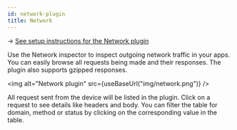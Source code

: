 ```yaml
---
id: network-plugin
title: Network
---
```


→ [See setup instructions for the Network plugin](../setup/network-plugin.mdx)

Use the Network inspector to inspect outgoing network traffic in your apps. You can easily browse all requests being made and their responses. The plugin also supports gzipped responses.

<img alt="Network plugin" src={useBaseUrl("img/network.png")} />

All request sent from the device will be listed in the plugin. Click on a request to see details like headers and body. You can filter the table for domain, method or status by clicking on the corresponding value in the table.
